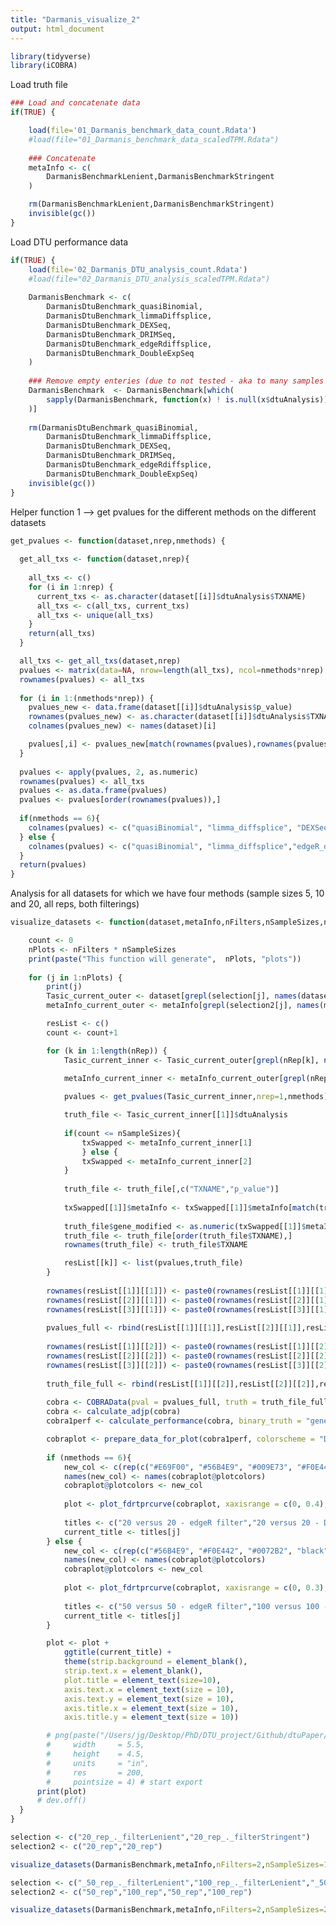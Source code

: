 ```yaml
---
title: "Darmanis_visualize_2"
output: html_document
---
```


```r
library(tidyverse)
library(iCOBRA)
```

Load truth file

```r
### Load and concatenate data
if(TRUE) {

    load(file='01_Darmanis_benchmark_data_count.Rdata')
    #load(file="01_Darmanis_benchmark_data_scaledTPM.Rdata")
  
    ### Concatenate
    metaInfo <- c(
        DarmanisBenchmarkLenient,DarmanisBenchmarkStringent
    )

    rm(DarmanisBenchmarkLenient,DarmanisBenchmarkStringent)
    invisible(gc()) 
}
```

Load DTU performance data

```r
if(TRUE) {
    load(file='02_Darmanis_DTU_analysis_count.Rdata')
    #load(file="02_Darmanis_DTU_analysis_scaledTPM.Rdata")  
  
    DarmanisBenchmark <- c(
        DarmanisDtuBenchmark_quasiBinomial,
        DarmanisDtuBenchmark_limmaDiffsplice,
        DarmanisDtuBenchmark_DEXSeq,
        DarmanisDtuBenchmark_DRIMSeq,
        DarmanisDtuBenchmark_edgeRdiffsplice,
        DarmanisDtuBenchmark_DoubleExpSeq
    )
    
    ### Remove empty enteries (due to not tested - aka to many samples for reasonable runtime)
    DarmanisBenchmark  <- DarmanisBenchmark[which(
        sapply(DarmanisBenchmark, function(x) ! is.null(x$dtuAnalysis))
    )]
    
    rm(DarmanisDtuBenchmark_quasiBinomial,
        DarmanisDtuBenchmark_limmaDiffsplice,
        DarmanisDtuBenchmark_DEXSeq,
        DarmanisDtuBenchmark_DRIMSeq,
        DarmanisDtuBenchmark_edgeRdiffsplice,
        DarmanisDtuBenchmark_DoubleExpSeq)
    invisible(gc())
}
```

Helper function 1 --> get pvalues for the different methods on the different datasets

```r
get_pvalues <- function(dataset,nrep,nmethods) {
  
  get_all_txs <- function(dataset,nrep){
  
    all_txs <- c()
    for (i in 1:nrep) {
      current_txs <- as.character(dataset[[i]]$dtuAnalysis$TXNAME)
      all_txs <- c(all_txs, current_txs)
      all_txs <- unique(all_txs)
    }
    return(all_txs)
  }

  all_txs <- get_all_txs(dataset,nrep)
  pvalues <- matrix(data=NA, nrow=length(all_txs), ncol=nmethods*nrep)
  rownames(pvalues) <- all_txs
  
  for (i in 1:(nmethods*nrep)) {
    pvalues_new <- data.frame(dataset[[i]]$dtuAnalysis$p_value)
    rownames(pvalues_new) <- as.character(dataset[[i]]$dtuAnalysis$TXNAME)
    colnames(pvalues_new) <- names(dataset)[i]

    pvalues[,i] <- pvalues_new[match(rownames(pvalues),rownames(pvalues_new)),1]
  }
  
  pvalues <- apply(pvalues, 2, as.numeric)
  rownames(pvalues) <- all_txs
  pvalues <- as.data.frame(pvalues)
  pvalues <- pvalues[order(rownames(pvalues)),]
  
  if(nmethods == 6){
    colnames(pvalues) <- c("quasiBinomial", "limma_diffsplice", "DEXSeq", "DRIMSeq","edgeR_diffsplice", "DoubleExpSeq")
  } else {
    colnames(pvalues) <- c("quasiBinomial", "limma_diffsplice","edgeR_diffsplice", "DoubleExpSeq")
  }
  return(pvalues)
}
```

Analysis for all datasets for which we have four methods (sample sizes 5, 10 and 20, all reps, both filterings)

```r
visualize_datasets <- function(dataset,metaInfo,nFilters,nSampleSizes,nRep,nmethods,selection,selection2) {

    count <- 0
    nPlots <- nFilters * nSampleSizes
    print(paste("This function will generate",  nPlots, "plots"))
  
    for (j in 1:nPlots) {
        print(j)
        Tasic_current_outer <- dataset[grepl(selection[j], names(dataset))]
        metaInfo_current_outer <- metaInfo[grepl(selection2[j], names(metaInfo))]

        resList <- c()
        count <- count+1

        for (k in 1:length(nRep)) {
            Tasic_current_inner <- Tasic_current_outer[grepl(nRep[k], names(Tasic_current_outer))]

            metaInfo_current_inner <- metaInfo_current_outer[grepl(nRep[k], names(metaInfo_current_outer))]
    
            pvalues <- get_pvalues(Tasic_current_inner,nrep=1,nmethods)

            truth_file <- Tasic_current_inner[[1]]$dtuAnalysis
    
            if(count <= nSampleSizes){
                txSwapped <- metaInfo_current_inner[1]          
                } else {
                txSwapped <- metaInfo_current_inner[2]
            }
    
            truth_file <- truth_file[,c("TXNAME","p_value")]
    
            txSwapped[[1]]$metaInfo <- txSwapped[[1]]$metaInfo[match(truth_file$TXNAME,txSwapped[[1]]$metaInfo$TXNAME),]
    
            truth_file$gene_modified <- as.numeric(txSwapped[[1]]$metaInfo$txSwapped)
            truth_file <- truth_file[order(truth_file$TXNAME),]
            rownames(truth_file) <- truth_file$TXNAME

            resList[[k]] <- list(pvalues,truth_file)
        }
        
        rownames(resList[[1]][[1]]) <- paste0(rownames(resList[[1]][[1]]), "_1")
        rownames(resList[[2]][[1]]) <- paste0(rownames(resList[[2]][[1]]), "_2")
        rownames(resList[[3]][[1]]) <- paste0(rownames(resList[[3]][[1]]), "_3")
        
        pvalues_full <- rbind(resList[[1]][[1]],resList[[2]][[1]],resList[[3]][[1]])
        
        rownames(resList[[1]][[2]]) <- paste0(rownames(resList[[1]][[2]]), "_1")
        rownames(resList[[2]][[2]]) <- paste0(rownames(resList[[2]][[2]]), "_2")
        rownames(resList[[3]][[2]]) <- paste0(rownames(resList[[3]][[2]]), "_3")
        
        truth_file_full <- rbind(resList[[1]][[2]],resList[[2]][[2]],resList[[3]][[2]])
        
        cobra <- COBRAData(pval = pvalues_full, truth = truth_file_full)
        cobra <- calculate_adjp(cobra)
        cobra1perf <- calculate_performance(cobra, binary_truth = "gene_modified", cont_truth = "none", splv = "none", aspects = c("fdrtpr", "fdrtprcurve", "overlap"))

        cobraplot <- prepare_data_for_plot(cobra1perf, colorscheme = "Dark2", facetted = TRUE)
        
        if (nmethods == 6){
            new_col <- c(rep(c("#E69F00", "#56B4E9", "#009E73", "#F0E442", "#0072B2", "black", "#999999"),4),rep("white",14))
            names(new_col) <- names(cobraplot@plotcolors)
            cobraplot@plotcolors <- new_col
    
            plot <- plot_fdrtprcurve(cobraplot, xaxisrange = c(0, 0.4), yaxisrange = c(0,0.6))
    
            titles <- c("20 versus 20 - edgeR filter","20 versus 20 - DRIMSeq filter")
            current_title <- titles[j]
        } else {
            new_col <- c(rep(c("#56B4E9", "#F0E442", "#0072B2", "black", "#999999"),4),rep("white",10))
            names(new_col) <- names(cobraplot@plotcolors)
            cobraplot@plotcolors <- new_col
    
            plot <- plot_fdrtprcurve(cobraplot, xaxisrange = c(0, 0.3), yaxisrange = c(0,0.8))
    
            titles <- c("50 versus 50 - edgeR filter","100 versus 100 - edgeR filter","50 versus 50 - DRIMSeq filter","100 versus 100 - DRIMSeq filter")
            current_title <- titles[j]
        }

        plot <- plot + 
            ggtitle(current_title) +
            theme(strip.background = element_blank(),
            strip.text.x = element_blank(),
            plot.title = element_text(size=10),
            axis.text.x = element_text(size = 10),
            axis.text.y = element_text(size = 10),
            axis.title.x = element_text(size = 10),
            axis.title.y = element_text(size = 10))

        # png(paste("/Users/jg/Desktop/PhD/DTU_project/Github/dtuPaper/Results/Darmanis_benchmark/plot_icobra_count", selection2[j], "_", sub("^[^f]*", "", selection[j]), ".png", sep = ""),
        #     width     = 5.5,
        #     height    = 4.5,
        #     units     = "in",
        #     res       = 200,
        #     pointsize = 4) # start export
      print(plot)
      # dev.off()
  }
}
```

```r
selection <- c("20_rep_._filterLenient","20_rep_._filterStringent")
selection2 <- c("20_rep","20_rep")

visualize_datasets(DarmanisBenchmark,metaInfo,nFilters=2,nSampleSizes=1,nRep=c("rep_1","rep_2","rep_3"),nmethods=6,selection = selection,selection2=selection2)

selection <- c("_50_rep_._filterLenient","100_rep_._filterLenient","_50_rep_._filterStringent","100_rep_._filterStringent")
selection2 <- c("50_rep","100_rep","50_rep","100_rep")

visualize_datasets(DarmanisBenchmark,metaInfo,nFilters=2,nSampleSizes=2,nRep=c("rep_1","rep_2","rep_3"),nmethods=4,selection = selection,selection2=selection2)
```



